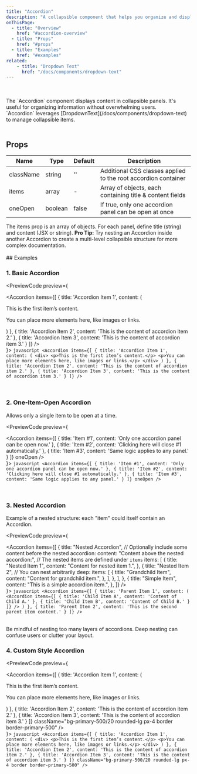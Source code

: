 ```yaml
---
title: "Accordion"
description: "A collapsible component that helps you organize and display content in a concise, interactive way."
onThisPage:
  - title: "Overview"
    href: "#accordion-overview"
  - title: "Props"
    href: "#props"
  - title: "Examples"
    href: "#examples"
related:
    - title: "Dropdown Text"
      href: "/docs/components/dropdown-text"
---
```


<div id="accordion-overview" />

<Divider />

<br/>

<div className="flex justify-center mb-4">
    <Accordion
        items={[
            {
                title: 'Overview Item 1',
                content: 'This is a quick preview of the accordion in action.'
            },
            {
                title: 'Overview Item 2',
                content: 'You can have multiple items open or restrict to one.'
            }
        ]}
    />
</div>

<br/>

<div>
    The `Accordion` component displays content in collapsible panels.
    It's useful for organizing information without overwhelming users.
</div>

<Info>
    `Accordion` leverages <InlineHighlight type="navigation">[DropdownText](/docs/components/dropdown-text)</InlineHighlight> to manage collapsible items.
</Info>

<br/>
<Divider />
<br/>

<div id="props" />

## Props

| **Name**    | **Type**   | **Default** | **Description**                                                                           |
|-------------|------------|-------------|-------------------------------------------------------------------------------------------|
| className   | string     | ''          | Additional CSS classes applied to the root accordion container                            |
| items       | array      | -           | Array of objects, each containing <InlineHighlight>title</InlineHighlight> & <InlineHighlight>content</InlineHighlight> fields |
| oneOpen     | boolean    | false       | If true, only one accordion panel can be open at once                                     |

<Info>
    The <InlineHighlight>items</InlineHighlight> prop is an array of objects. For each panel, define
    <InlineHighlight>title</InlineHighlight> (string) and <InlineHighlight>content</InlineHighlight> (JSX or string).
</Info>

<Tip>
    <strong>Pro Tip:</strong> Try nesting an Accordion inside another Accordion to create a multi-level collapsible structure for more complex documentation.
</Tip>

<br/>
<Divider />
<br/>

<div id="examples" />
## Examples

### 1. Basic Accordion

<PreviewCode preview={
    <div className="flex w-full px-2">
        <Accordion
            items={[
                {
                    title: 'Accordion Item 1',
                    content: (
                        <div>
                            <p>This is the first item’s content.</p>
                            <p>You can place more elements here, like images or links.</p>
                        </div>
                    )
                },
                {
                    title: 'Accordion Item 2',
                    content: 'This is the content of accordion item 2.'
                },
                {
                    title: 'Accordion Item 3',
                    content: 'This is the content of accordion item 3.'
                }
            ]}
        />
    </div>
}>
    ```javascript
    <Accordion
        items={[
            {
                title: 'Accordion Item 1',
                content: (
                    <div>
                        <p>This is the first item’s content.</p>
                        <p>You can place more elements here, like images or links.</p>
                    </div>
                )
            },
            {
                title: 'Accordion Item 2',
                content: 'This is the content of accordion item 2.'
            },
            {
                title: 'Accordion Item 3',
                content: 'This is the content of accordion item 3.'
            }
        ]}
    />
    ```
</PreviewCode>

<br />

### 2. One-Item-Open Accordion
Allows only a single item to be open at a time.

<PreviewCode preview={
    <div className="flex w-full px-2">
        <Accordion
            items={[
                {
                    title: 'Item #1',
                    content: 'Only one accordion panel can be open now.'
                },
                {
                    title: 'Item #2',
                    content: 'Clicking here will close #1 automatically.'
                },
                {
                    title: 'Item #3',
                    content: 'Same logic applies to any panel.'
                }
            ]}
            oneOpen
        />
    </div>
}>
    ```javascript
    <Accordion
        items={[
            {
                title: 'Item #1',
                content: 'Only one accordion panel can be open now.'
            },
            {
                title: 'Item #2',
                content: 'Clicking here will close #1 automatically.'
            },
            {
                title: 'Item #3',
                content: 'Same logic applies to any panel.'
            }
        ]}
        oneOpen
    />
    ```
</PreviewCode>

<br />

### 3. Nested Accordion
Example of a nested structure: each "item" could itself contain an Accordion.

<PreviewCode preview={
    <div className="flex w-full px-2">
        <Accordion
            items={[
                {
                    title: "Nested Accordion",
                    // Optionally include some content before the nested accordion:
                    content: "Content above the nested accordion:",
                    // The nested items are defined under `items`
                    items: [
                        {
                            title: "Nested Item 1",
                            content: "Content for nested item 1.",
                        },
                        {
                            title: "Nested Item 2",
                            // You can nest arbitrarily deep:
                            items: [
                                {
                                    title: "Grandchild Item",
                                    content: "Content for grandchild item.",
                                },
                            ],
                        },
                    ],
                },
                {
                    title: "Simple Item",
                    content: "This is a simple accordion item.",
                },
            ]}
        />
    </div>
}>
    ```javascript
    <Accordion
        items={[
            {
                title: 'Parent Item 1',
                content: (
                    <Accordion
                        items={[
                            {
                                title: 'Child Item A',
                                content: 'Content of Child A.'
                            },
                            {
                                title: 'Child Item B',
                                content: 'Content of Child B.'
                            }
                        ]}
                    />
                )
            },
            {
                title: 'Parent Item 2',
                content: 'This is the second parent item content.'
            }
        ]}
    />
    ```
</PreviewCode>

<br/>
<Caution>
    Be mindful of nesting too many layers of accordions. Deep nesting can confuse users or clutter your layout.
</Caution>

<br />

### 4. Custom Style Accordion

<PreviewCode preview={
    <div className="flex w-full px-2">
        <Accordion
            items={[
                {
                    title: 'Accordion Item 1',
                    content: (
                        <div>
                            <p>This is the first item’s content.</p>
                            <p>You can place more elements here, like images or links.</p>
                        </div>
                    )
                },
                {
                    title: 'Accordion Item 2',
                    content: 'This is the content of accordion item 2.'
                },
                {
                    title: 'Accordion Item 3',
                    content: 'This is the content of accordion item 3.'
                }
            ]}
            className="bg-primary-500/20 rounded-lg px-4 border border-primary-500"
        />
    </div>
}>
    ```javascript
    <Accordion
        items={[
            {
                title: 'Accordion Item 1',
                content: (
                    <div>
                        <p>This is the first item’s content.</p>
                        <p>You can place more elements here, like images or links.</p>
                    </div>
                )
            },
            {
                title: 'Accordion Item 2',
                content: 'This is the content of accordion item 2.'
            },
            {
                title: 'Accordion Item 3',
                content: 'This is the content of accordion item 3.'
            }
        ]}
        className="bg-primary-500/20 rounded-lg px-4 border border-primary-500"
    />
    ```
</PreviewCode>

<br />

<br />
